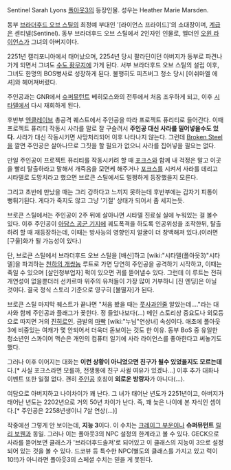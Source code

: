 Sentinel Sarah Lyons
[[폴아웃3]]의 등장인물. 성우는 Heather Marie Marsden.

동부 [[브라더후드 오브 스틸]]의 최정예 부대인 '[라이언스 프라이드]'의 소대장이며, [[계급]]은 센티넬(Sentinel). 동부 브라더후드 오브 스틸에서 2인자인 인물로, 엘더인 [[오윈 라이언스]]가 그녀의 아버지이다.

2251년 캘리포니아에서 태어났으며, 2254년 당시 팔라딘이던 아버지가 동부로 파견나가게 되면서 그녀도 [[수도 황무지]]에 가게 된다. 서부 브라더후드 오브 스틸의 설립 이후, 그녀도 한명의 BOS병사로 성장하게 된다. 불행히도 피츠버그 청소 당시 [이쉬마엘 에셔]와 헤어져버렸다.

주인공과는 GNR에서 [[슈퍼뮤턴트]] 베히모스와의 전투에서 처음 조우하게 되고, 이후 [[시타델]]에서 다시 재회하게 된다. 

후반부 [[엔클레이브]] 총공격 퀘스트에서 주인공을 따라 프로젝트 퓨리티로 들어간다. 이때 프로젝트 퓨리티 작동시 사라를 말로 잘 구슬려서 '''주인공 대신 사라를 밀어넣을수도 있다.''' 사라가 대신 작동시키면 사망처리되어 이후 나타나지 않는다. 그런데 [[Broken Steel]]을 깔면 주인공은 살아나므로 그짓을 할 필요가 없으니 사라를 집어넣을 필요는 없다.

만일 주인공이 프로젝트 퓨리티를 작동시키려 할 때 [[포크스]]와 함께 내 걱정은 말고 이곳을 빨리 탈출하라고 말해서 개죽음을 모면케 해주거나 [[포크스]]를 시켜서 사라를 데리고 시타델로 도망치라고 했으면 브로큰 스틸에서도 멀쩡하게 등장했을지 모른다.

그리고 초반에 만났을 때는 그리 강하다고 느끼지 못하는데 후반부에는 갑자기 피통이 뻥튀기된다. 게다가 죽지도 않고 그냥 '기절' 상태가 되어서 좀 세지는듯.

브로큰 스틸에서는 주인공이 2주 뒤에 살아나면 시타델 진료실 실에 누워있는 걸 볼수 있다. 이후 주인공이 [[아담스 공군 기지]]에 궤도폭격을 하도록 인공위성을 조작한뒤, 탈출하려 할 때 재등장하는데, 이때는 방사능의 영향인지 얼굴이 더 창백해져 있다.(이러면 [구울]화가 될 가능성이 있다.)

단, 브로큰 스틸에서 브라더후드 오브 스틸을 [배신]하고 [wiki:"시타델(폴아웃3)"시타델]을 파괴하는 [[천하의 개쌍놈]] 루트로 가면 당연히 주인공을 공격하기 시작하고, 이때는 죽일 수 있으며 [살인청부업자] 퍽이 있으면 귀를 뜯어낼수 있다. 그런데 이 루트는 전혀 개연성이 없을뿐더러 선카르마 위주의 유저들이 가장 많이 거부하니 [진 엔딩]은 아닐 것이다. 결국 정식 스토리 기준으로 영구히 [불멸자]가 된다.

브로큰 스틸 마지막 퀘스트가 끝나면 "처음 봤을 때는 [[풋사과]]인줄 알았는데…."라는 대사와 함께 주인공과 플래그가 꽂힌다. 정 들었나보다(…) 메인 스토리상 중요도나 외모등으로 따지면 거의 [[진히로인]]. 금발의 [[마빡]] [wiki:"누님"연상녀] 속성이다. 애초에 폴아웃3에 비중있는 여캐가 몇 안되어서 더욱더 돋보이는 것도 한 이유. 동부 BoS 중 유일한 청소년인 스콰이어 맥슨은 개인의 컴퓨터 일기에 사라 라이언스를 좋아한다고 써놓기도 했다.

그러나 이후 이어지는 대화는 '''이런 상황이 아니었으면 친구가 될수 있었을지도 모르는데'''다.[* 사실 포크스라면 모를까, 전쟁통에 친구 사귈 여유가 있겠나...]
이후 추가 대화나 이벤트 또한 일절 없다. 괜히 [[주인공]] 호칭이 '''외로운 방랑자'''가 아니다(…).

여담으로 아버지하고 나이차이가 꽤 난다. 그 녀가 태어난 년도가 2251년이고, 아버지가 태어난 년도는 2202년으로 거의 50년 차이가 난다. 즉, 꽤 늦은 나이에 본 자식인 셈이다.[* 주인공은 2258년생이니 7살 연상(...)]

작중에선 그렇게 안 보이는데, '''지능 3'''이다. 이 수치는 [[크레이그 부운]]이나 '''슈퍼뮤턴트''' [[릴리 보웬]]과 동일.
그러나 이는 폴아웃3의 NPC 설정의 한계라고 볼 수 있다. GECK으로 사라를 뜯어보면 클래스가 '브라더후드솔져'로 되어있고 이 클래스의 지능이 3으로 설정되어 있는 것을 볼 수 있다. 드코뷰 등 특수한 NPC(별도의 클래스를 가지고 있고 럭이 10!!)가 아니라면 폴아웃3의 스페셜 수치는 믿을 게 못된다.
